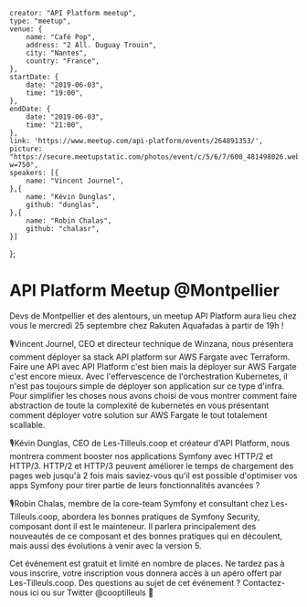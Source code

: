     creator: "API Platform meetup",
    type: "meetup",
    venue: {
        name: "Café Pop",
        address: "2 All. Duguay Trouin",
        city: "Nantes",
        country: "France",
    },
    startDate: {
        date: "2019-06-03",
        time: "19:00",
    },
    endDate: {
        date: "2019-06-03",
        time: "21:00",
    },
    link: 'https://www.meetup.com/api-platform/events/264891353/',
    picture: "https://secure.meetupstatic.com/photos/event/c/5/6/7/600_481498026.webp?w=750",
    speakers: [{
        name: "Vincent Journel",
    },{
        name: "Kévin Dunglas",
        github: "dunglas",
    },{
        name: "Robin Chalas",
        github: "chalasr",
    }]
};

# API Platform Meetup @Montpellier

Devs de Montpellier et des alentours, un meetup API Platform aura lieu chez vous le mercredi 25 septembre chez Rakuten Aquafadas à partir de 19h !

🎙Vincent Journel, CEO et directeur technique de Winzana, nous présentera comment déployer sa stack API platform sur AWS Fargate avec Terraform. Faire une API avec API Platform c'est bien mais la déployer sur AWS Fargate c'est encore mieux. Avec l'effervescence de l'orchestration Kubernetes, il n'est pas toujours simple de déployer son application sur ce type d'infra. Pour simplifier les choses nous avons choisi de vous montrer comment faire abstraction de toute la complexité de kubernetes en vous présentant comment déployer votre solution sur AWS Fargate le tout totalement scallable.

🎙Kévin Dunglas, CEO de Les-Tilleuls.coop et créateur d'API Platform, nous montrera comment booster nos applications Symfony avec HTTP/2 et HTTP/3. HTTP/2 et HTTP/3 peuvent améliorer le temps de chargement des pages web jusqu'à 2 fois mais saviez-vous qu'il est possible d'optimiser vos apps Symfony pour tirer partie de leurs fonctionnalités avancées ?

🎙Robin Chalas, membre de la core-team Symfony et consultant chez Les-Tilleuls.coop, abordera les bonnes pratiques de Symfony Security, composant dont il est le mainteneur. Il parlera principalement des nouveautés de ce composant et des bonnes pratiques qui en découlent, mais aussi des évolutions à venir avec la version 5.

Cet événement est gratuit et limité en nombre de places. Ne tardez pas à vous inscrire, votre inscription vous donnera accès à un apéro offert par Les-Tilleuls.coop. Des questions au sujet de cet événement ? Contactez-nous ici ou sur Twitter \@cooptilleuls 🙂
